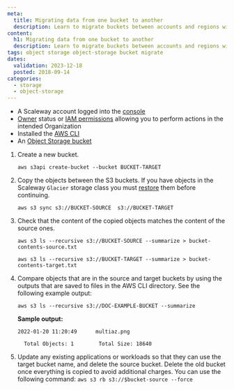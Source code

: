 ```yaml
---
meta:
  title: Migrating data from one bucket to another
  description: Learn to migrate buckets between accounts and regions with the Scaleway CLI.
content:
  h1: Migrating data from one bucket to another
  description: Learn to migrate buckets between accounts and regions with the Scaleway CLI.
tags: object storage object-storage bucket migrate
dates:
  validation: 2023-12-18
  posted: 2018-09-14
categories:
  - storage
  - object-storage
---
```


<Macro id="requirements" />

- A Scaleway account logged into the [console](https://console.scaleway.com)
- [Owner](/identity-and-access-management/iam/concepts/#owner) status or [IAM permissions](/identity-and-access-management/iam/concepts/#permission) allowing you to perform actions in the intended Organization
- Installed the [AWS CLI](/storage/object/api-cli/object-storage-aws-cli/)
- An [Object Storage bucket](/storage/object/how-to/create-a-bucket/)

1. Create a new bucket.
    ```
    aws s3api create-bucket --bucket BUCKET-TARGET
    ```
2. Copy the objects between the S3 buckets.
    <Message type="important">
      If you have objects in the Scaleway `Glacier` storage class you must [restore](/storage/object/how-to/restore-an-object-from-glacier/) them before continuing.
    </Message>

    ```
    aws s3 sync s3://BUCKET-SOURCE  s3://BUCKET-TARGET
    ```
3. Check that the content of the copied objects matches the content of the source ones.
    ```
    aws s3 ls --recursive s3://BUCKET-SOURCE --summarize > bucket-contents-source.txt

    aws s3 ls --recursive s3://BUCKET-TARGET --summarize > bucket-contents-target.txt
    ```
4. Compare objects that are in the source and target buckets by using the outputs that are saved to files in the AWS CLI directory. See the following example output:
    ```
    aws s3 ls --recursive s3://DOC-EXAMPLE-BUCKET --summarize
    ```
    **Sample output:**
    ```
    2022-01-20 11:20:49      multiaz.png

      Total Objects: 1        Total Size: 18640
    ```
5. Update any existing applications or workloads so that they can use the target bucket name, and delete the source bucket.
    <Message type="important">
      Delete the old bucket once everything is copied to avoid additional charges. You can use the following command: `aws s3 rb s3://$bucket-source --force`
    </Message>


